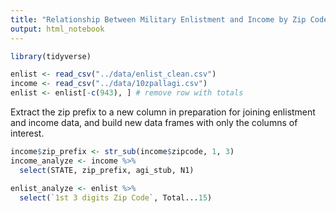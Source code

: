 ```yaml
---
title: "Relationship Between Military Enlistment and Income by Zip Code"
output: html_notebook
---
```


```r
library(tidyverse)

enlist <- read_csv("../data/enlist_clean.csv")
income <- read_csv("../data/10zpallagi.csv")
enlist <- enlist[-c(943), ] # remove row with totals
```

Extract the zip prefix to a new column in preparation for joining enlistment and
income data, and build new data frames with only the columns of interest.
```r
income$zip_prefix <- str_sub(income$zipcode, 1, 3)
income_analyze <- income %>%
  select(STATE, zip_prefix, agi_stub, N1)

enlist_analyze <- enlist %>%
  select(`1st 3 digits Zip Code`, Total...15)
```